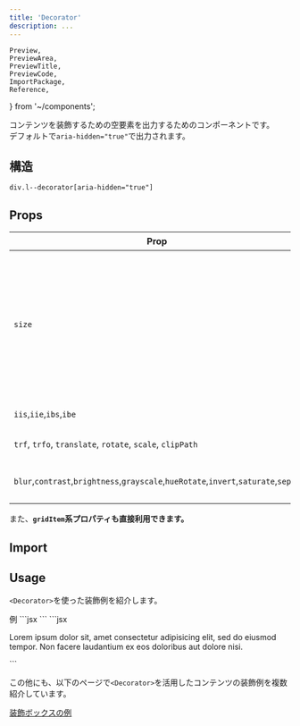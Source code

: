 ```yaml
---
title: 'Decorator'
description: ...
---
```


	Preview,
	PreviewArea,
	PreviewTitle,
	PreviewCode,
	ImportPackage,
	Reference,
} from '~/components';

コンテンツを装飾するための空要素を出力するためのコンポーネントです。  
デフォルトで`aria-hidden="true"`で出力されます。

## 構造

```pug
div.l--decorator[aria-hidden="true"]
```

## Props

|Prop|説明 |
|---|---|
| `size` | デコレーターのサイズ（横幅・高さ）を一括指定します。<br/>この指定がある場合、指定したサイズは`w`(`width`)に渡され、`ar='1/1'`(`aspect-ratio:1/1`)が自動で付与されます。 |
| `iis`,`iie`,`ibs`,`ibe` | これらを `i_` へ渡します。|
| `trf`, `trfo`, `translate`, `rotate`, `scale`, `clipPath` | これらを`css`へ渡します|
| `blur`,`contrast`,`brightness`,`grayscale`,`hueRotate`,`invert`,`saturate`,`sepia` | これらをまとめて連結し `css.fltr` に受け渡します。|


また、**`gridItem`系プロパティも直接利用できます。**



## Import

<ImportPackage component='Decorator' />

## Usage

`<Decorator>`を使った装飾例を紹介します。

<Preview>
	<PreviewTitle>例</PreviewTitle>
	<PreviewArea p='30'>
		<Box p='40' pos='r'>
			<Dummy />
			<Decorator size='1.25em' pos='a' t='0' l='0' bd='l,t' />
			<Decorator size='1.25em' pos='a' r='0' b='0' bd='r,b' />
		</Box>
	</PreviewArea>
	<PreviewCode slot='tab' label='JSX'>
		```jsx
		<Box p='40' pos='r'>
			<Dummy />
			<Decorator size='1.25em' pos='a' t='0' l='0' bd='l,t' />
			<Decorator size='1.25em' pos='a' r='0' b='0' bd='r,b' />
		</Box>
		```
	</PreviewCode>
	<PreviewCode slot='tab' label='HTML'>
		```jsx
		<div class='l--box -p:40 -pos:r'>
			<p>Lorem ipsum dolor sit, amet consectetur adipisicing elit, sed do eiusmod tempor. Non facere laudantium ex eos doloribus aut dolore nisi.</p>
			<div class='l--decorator -pos:a -t:0 -l:0 -bd:l -bd:t -ar:1/1 -w' style='--w:1.25em' aria-hidden='true'></div>
			<div class='l--decorator -pos:a -r:0 -b:0 -bd:r -bd:b -ar:1/1 -w' style='--w:1.25em' aria-hidden='true'></div>
		</div>
		```
	</PreviewCode>
</Preview>

<Spacer h='20' />

この他にも、以下のページで`<Decorator>`を活用したコンテンツの装飾例を複数紹介しています。

<Reference>[装飾ボックスの例](/components/decorations)</Reference>
